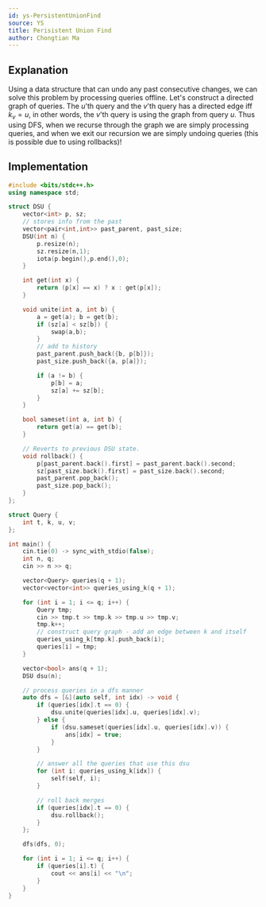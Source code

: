 ```yaml
---
id: ys-PersistentUnionFind
source: YS
title: Perisistent Union Find
author: Chongtian Ma
---
```


## Explanation

Using a data structure that can undo any past consecutive changes, we can solve this problem by processing queries offline. Let's construct a
directed graph of queries. The $u$'th query and the $v$'th query has a directed edge iff $k_v = u$,  in other words, the $v$'th query is using the graph from query $u$. Thus using DFS, when we recurse through the graph we are simply processing queries, and when we exit our recursion we are simply undoing queries (this is possible due to using rollbacks)!

## Implementation

<LanguageSection>

<CPPSection>

```cpp
#include <bits/stdc++.h>
using namespace std;

struct DSU {
	vector<int> p, sz;
	// stores info from the past
	vector<pair<int,int>> past_parent, past_size;
	DSU(int n) {
		p.resize(n);
		sz.resize(n,1);
		iota(p.begin(),p.end(),0);
	}

	int get(int x) {
		return (p[x] == x) ? x : get(p[x]);
	}

	void unite(int a, int b) {
		a = get(a); b = get(b);
		if (sz[a] < sz[b]) {
			swap(a,b);
		}
		// add to history
		past_parent.push_back({b, p[b]});
		past_size.push_back({a, p[a]});

		if (a != b) {
			p[b] = a;
			sz[a] += sz[b];
		}
	}

	bool sameset(int a, int b) {
		return get(a) == get(b);
	}

	// Reverts to previous DSU state.
	void rollback() {
		p[past_parent.back().first] = past_parent.back().second;
		sz[past_size.back().first] = past_size.back().second;
		past_parent.pop_back();
		past_size.pop_back();
	}
};

struct Query {
	int t, k, u, v;
};

int main() {
	cin.tie(0) -> sync_with_stdio(false);
	int n, q;
	cin >> n >> q;

	vector<Query> queries(q + 1);
	vector<vector<int>> queries_using_k(q + 1);

	for (int i = 1; i <= q; i++) {
		Query tmp;
		cin >> tmp.t >> tmp.k >> tmp.u >> tmp.v;
		tmp.k++;
		// construct query graph - add an edge between k and itself
		queries_using_k[tmp.k].push_back(i);
		queries[i] = tmp;
	}

	vector<bool> ans(q + 1);
	DSU dsu(n);

	// process queries in a dfs manner
	auto dfs = [&](auto self, int idx) -> void {
		if (queries[idx].t == 0) {
			dsu.unite(queries[idx].u, queries[idx].v);
		} else {
			if (dsu.sameset(queries[idx].u, queries[idx].v)) {
				ans[idx] = true;
			}
		}

		// answer all the queries that use this dsu
		for (int i: queries_using_k[idx]) {
			self(self, i);
		}

		// roll back merges
		if (queries[idx].t == 0) {
			dsu.rollback();
		}
	};

	dfs(dfs, 0);

	for (int i = 1; i <= q; i++) {
		if (queries[i].t) {
			cout << ans[i] << "\n";
		}
	}
}

```

</CPPSection>

</LanguageSection>
